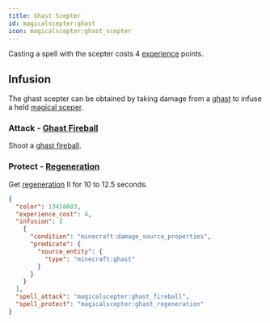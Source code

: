 ```yaml
---
title: Ghast Scepter
id: magicalscepter:ghast
icon: magicalscepter:ghast_scepter
---
```


Casting a spell with the scepter costs 4 [experience](https://minecraft.wiki/w/Experience) points.

## Infusion
The ghast scepter can be obtained by taking damage from a [ghast](https://minecraft.wiki/w/Ghast) to infuse a held [magical sceper](../items/magical_scepter).

### Attack - [Ghast Fireball](../spells/spells#ghast_fireball)
Shoot a [ghast fireball](https://minecraft.wiki/w/Fireball).

### Protect - [Regeneration](../spells/spells#regeneration)
Get [regeneration](https://minecraft.wiki/w/Regeneration) II for 10 to 12.5 seconds.

```json
{
  "color": 13458603,
  "experience_cost": 4,
  "infusion": [
    {
      "condition": "minecraft:damage_source_properties",
      "predicate": {
        "source_entity": {
          "type": "minecraft:ghast"
        }
      }
    }
  ],
  "spell_attack": "magicalscepter:ghast_fireball",
  "spell_protect": "magicalscepter:ghast_regeneration"
}
```